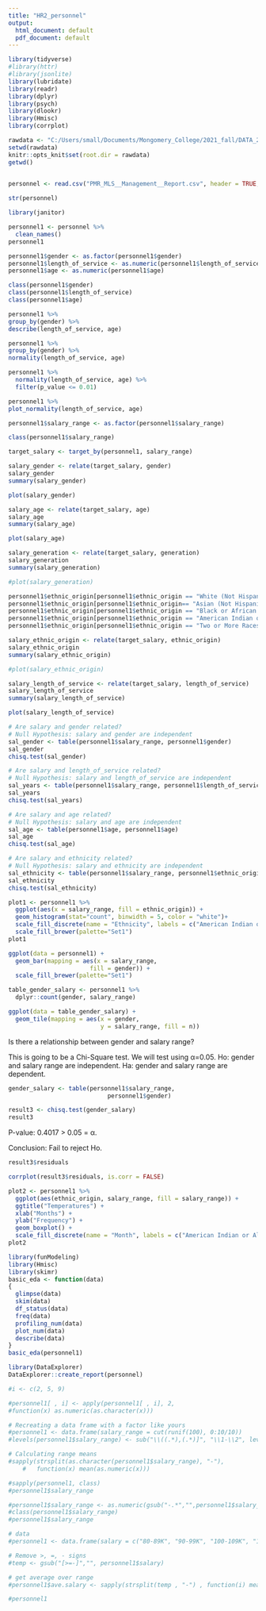 ```yaml
---
title: "HR2_personnel"
output:
  html_document: default
  pdf_document: default
---
```




```r

library(tidyverse)
#library(httr)
#library(jsonlite)
library(lubridate)
library(readr)   
library(dplyr)
library(psych)
library(dlookr)
library(Hmisc)
library(corrplot)
```


```r

rawdata <- "C:/Users/small/Documents/Mongomery_College/2021_fall/DATA_205/datasets"
setwd(rawdata)
knitr::opts_knit$set(root.dir = rawdata)
getwd()
  
```


```r

personnel <- read.csv("PMR_MLS__Management__Report.csv", header = TRUE, fileEncoding="UTF-8-BOM")

```


```r
str(personnel)

```

```r
library(janitor)

personnel1 <- personnel %>%
  clean_names()
personnel1
```


```r
personnel1$gender <- as.factor(personnel1$gender) 
personnel1$length_of_service <- as.numeric(personnel1$length_of_service) 
personnel1$age <- as.numeric(personnel1$age) 

class(personnel1$gender)
class(personnel1$length_of_service)
class(personnel1$age)

```


```r
personnel1 %>%
group_by(gender) %>% 
describe(length_of_service, age) 

```


```r
personnel1 %>%
group_by(gender) %>% 
normality(length_of_service, age)

```


```r
personnel1 %>%
  normality(length_of_service, age) %>%
  filter(p_value <= 0.01)
```

```r
personnel1 %>%
plot_normality(length_of_service, age)
```


```r
personnel1$salary_range <- as.factor(personnel1$salary_range) 

class(personnel1$salary_range)
```

```r

target_salary <- target_by(personnel1, salary_range)

```


```r
salary_gender <- relate(target_salary, gender)
salary_gender
summary(salary_gender)

```

```r
plot(salary_gender)
```

```r
salary_age <- relate(target_salary, age)
salary_age
summary(salary_age)
```


```r
plot(salary_age)
```

```r
salary_generation <- relate(target_salary, generation)
salary_generation
summary(salary_generation)

```

```r
#plot(salary_generation)

```

```r
personnel1$ethnic_origin[personnel1$ethnic_origin == "White (Not Hispanic or Latino)"] <- "White"
personnel1$ethnic_origin[personnel1$ethnic_origin== "Asian (Not Hispanic or Latino)"] <- "Asian"
personnel1$ethnic_origin[personnel1$ethnic_origin == "Black or African American (Not Hispanic or Latino)"] <- "Black or African American"
personnel1$ethnic_origin[personnel1$ethnic_origin == "American Indian or Alaska Native (Not Hispanic or Latino)"] <- "American Indian or Alaska Native"
personnel1$ethnic_origin[personnel1$ethnic_origin == "Two or More Races (Not Hispanic or Latino)"] <- "Two or More Races"


```



```r
salary_ethnic_origin <- relate(target_salary, ethnic_origin)
salary_ethnic_origin
summary(salary_ethnic_origin)
```

```r
#plot(salary_ethnic_origin)
```

```r
salary_length_of_service <- relate(target_salary, length_of_service)
salary_length_of_service
summary(salary_length_of_service)
```

```r
plot(salary_length_of_service)
```

```r
# Are salary and gender related?
# Null Hypothesis: salary and gender are independent
sal_gender <- table(personnel1$salary_range, personnel1$gender)
sal_gender
chisq.test(sal_gender)
```


```r
# Are salary and length_of_service related?
# Null Hypothesis: salary and length_of_service are independent
sal_years <- table(personnel1$salary_range, personnel1$length_of_service)
sal_years
chisq.test(sal_years)
```

```r
# Are salary and age related?
# Null Hypothesis: salary and age are independent
sal_age <- table(personnel1$age, personnel1$age)
sal_age
chisq.test(sal_age)
```

```r
# Are salary and ethnicity related?
# Null Hypothesis: salary and ethnicity are independent
sal_ethnicity <- table(personnel1$salary_range, personnel1$ethnic_origin)
sal_ethnicity
chisq.test(sal_ethnicity)
```

```r
plot1 <- personnel1 %>%
  ggplot(aes(x = salary_range, fill = ethnic_origin)) +
  geom_histogram(stat="count", binwidth = 5, color = "white")+
  scale_fill_discrete(name = "Ethnicity", labels = c("American Indian or Alaska Native", "Asian","Black or African American", "Hispanic or Latino", "Two or More Races", "Unreported", "White")) +
  scale_fill_brewer(palette="Set1")
plot1
```



```r
ggplot(data = personnel1) +
  geom_bar(mapping = aes(x = salary_range,
                       fill = gender)) +
  scale_fill_brewer(palette="Set1")
```




```r
table_gender_salary <- personnel1 %>%
  dplyr::count(gender, salary_range)

ggplot(data = table_gender_salary) +
  geom_tile(mapping = aes(x = gender, 
                          y = salary_range, fill = n))
```


Is there a relationship between gender and salary range?

This is going to be a Chi-Square test. We will test using α=0.05.
Ho: gender and salary range are independent.
Ha: gender and salary range are dependent.



```r
gender_salary <- table(personnel1$salary_range, 
                            personnel1$gender)

result3 <- chisq.test(gender_salary)
result3
```

P-value: 0.4017 > 0.05 = α.

Conclusion: Fail to reject Ho.

```r
result3$residuals

```

```r
corrplot(result3$residuals, is.corr = FALSE)
```










```r
plot2 <- personnel1 %>%
  ggplot(aes(ethnic_origin, salary_range, fill = salary_range)) + 
  ggtitle("Temperatures") +
  xlab("Months") +
  ylab("Frequency") +
  geom_boxplot() +
  scale_fill_discrete(name = "Month", labels = c("American Indian or Alaska Native", "Asian","Black or African American", "Hispanic or Latino", "Two or More Races", "Unreported", "White"))
plot2

```






```r
library(funModeling) 
library(Hmisc)
library(skimr)
basic_eda <- function(data)
{
  glimpse(data)
  skim(data)
  df_status(data)
  freq(data)
  profiling_num(data)
  plot_num(data)
  describe(data)
}
basic_eda(personnel1)
```



```r

library(DataExplorer)
DataExplorer::create_report(personnel)

```


```r
#i <- c(2, 5, 9) 

#personnel1[ , i] <- apply(personnel1[ , i], 2,
#function(x) as.numeric(as.character(x)))
```


```r
# Recreating a data frame with a factor like yours
#personnel1 <- data.frame(salary_range = cut(runif(100), 0:10/10))
#levels(personnel1$salary_range) <- sub("\\((.*),(.*)]", "\\1-\\2", levels(personnel1$salary_range))

# Calculating range means
#sapply(strsplit(as.character(personnel1$salary_range), "-"),
    #   function(x) mean(as.numeric(x)))
```




```r
#sapply(personnel1, class)
#personnel1$salary_range
```


```r
#personnel1$salary_range <- as.numeric(gsub("-.*","",personnel1$salary_range))
#class(personnel1$salary_range)
#personnel1$salary_range
```


```r
# data
#personnel1 <- data.frame(salary = c("80-89K", "90-99K", "100-109K", "110-119K", "120-129K", "130-139K" , "140-149K" , ">=150K"), stringsAsFactors=FALSE)

# Remove >, =, - signs
#temp <- gsub("[>=-]","", personnel1$salary)

# get average over range
#personnel1$ave.salary <- sapply(strsplit(temp , "-") , function(i) mean(as.numeric(i)))

#personnel1
```


